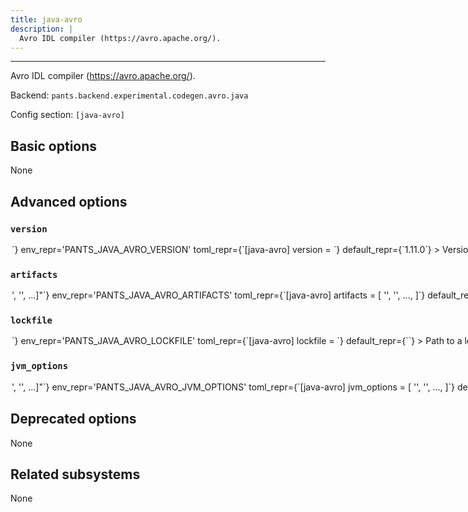```yaml
---
title: java-avro
description: |
  Avro IDL compiler (https://avro.apache.org/).
---
```



---

Avro IDL compiler (https://avro.apache.org/).

Backend: <span className="color--primary">`pants.backend.experimental.codegen.avro.java`</span>

Config section: <span className="color--primary">`[java-avro]`</span>

<span className={styles.options}>

## Basic options

None

## Advanced options

### `version`

<Option
  cli_repr={`--java-avro-version=<str>`}
  env_repr='PANTS_JAVA_AVRO_VERSION'
  toml_repr={`[java-avro]
version = <str>`}
  default_repr={`1.11.0`}
>

Version string for the tool. This is available for substitution in the `[java-avro].artifacts` option by including the string `{version}`.

</Option>

### `artifacts`

<Option
  cli_repr={`--java-avro-artifacts="['<str>', '<str>', ...]"`}
  env_repr='PANTS_JAVA_AVRO_ARTIFACTS'
  toml_repr={`[java-avro]
artifacts = [
    '<str>',
    '<str>',
    ...,
]`}
  default_repr={`[\n  "org.apache.avro:avro-tools:{version}"\n]`}
>

Artifact requirements for this tool using specified as either the address of a `jvm_artifact` target or, alternatively, as a colon-separated Maven coordinates (e.g., `group:name:version`). For Maven coordinates, the string `{version}` version will be substituted with the value of the `[java-avro].version` option.

</Option>

### `lockfile`

<Option
  cli_repr={`--java-avro-lockfile=<str>`}
  env_repr='PANTS_JAVA_AVRO_LOCKFILE'
  toml_repr={`[java-avro]
lockfile = <str>`}
  default_repr={`<default>`}
>

Path to a lockfile used for installing the tool.

Set to the string `<default>` to use a lockfile provided by Pants, so long as you have not changed the `--version` option. See https://github.com/pantsbuild/pants/blob/release_2.19.0rc5/src/python/pants/backend/codegen/avro/java/avro-tools.default.lockfile.txt for the default lockfile contents.

To use a custom lockfile, set this option to a file path relative to the build root, then run `pants jvm-generate-lockfiles --resolve=java-avro`.

</Option>

### `jvm_options`

<Option
  cli_repr={`--java-avro-jvm-options="['<str>', '<str>', ...]"`}
  env_repr='PANTS_JAVA_AVRO_JVM_OPTIONS'
  toml_repr={`[java-avro]
jvm_options = [
    '<str>',
    '<str>',
    ...,
]`}
  default_repr={`[]`}
>

List of JVM options to pass to `java-avro` JVM processes.

Options set here will be added to those set in `[jvm].global_options`. Please check the documentation for the `jvm` subsystem to see what values are accepted here.

</Option>

## Deprecated options

None

## Related subsystems

None

</span>
